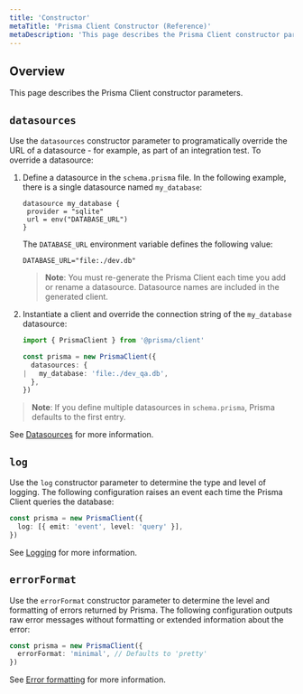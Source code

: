 ```yaml
---
title: 'Constructor'
metaTitle: 'Prisma Client Constructor (Reference)'
metaDescription: 'This page describes the Prisma Client constructor parameters.'
---
```


## Overview

This page describes the Prisma Client constructor parameters.

## `datasources`

Use the `datasources` constructor parameter to programatically override the URL of a datasource - for example, as part of an integration test. To override a datasource:

1. Define a datasource in the `schema.prisma` file. In the following example, there is a single datasource named `my_database`:

   ```prisma
   datasource my_database {
    provider = "sqlite"
    url = env("DATABASE_URL")
   }
   ```

   The `DATABASE_URL` environment variable defines the following value:

   ```
   DATABASE_URL="file:./dev.db"
   ```

   > **Note**: You must re-generate the Prisma Client each time you add or rename a datasource. Datasource names are included in the generated client.

2. Instantiate a client and override the connection string of the `my_database` datasource:

   ```ts
   import { PrismaClient } from '@prisma/client'

   const prisma = new PrismaClient({
     datasources: {
   |   my_database: 'file:./dev_qa.db',
     },
   })
   ```

> **Note**: If you define multiple datasources in `schema.prisma`, Prisma defaults to the first entry.

See [Datasources](../prisma-schema/data-sources) for more information.

## `log`

Use the `log` constructor parameter to determine the type and level of logging. The following configuration raises an event each time the Prisma Client queries the database:

```ts
const prisma = new PrismaClient({
  log: [{ emit: 'event', level: 'query' }],
})
```

See [Logging](logging) for more information.

## `errorFormat`

Use the `errorFormat` constructor parameter to determine the level and formatting of errors returned by Prisma. The following configuration outputs raw error messages without formatting or extended information about the error:

```ts
const prisma = new PrismaClient({
  errorFormat: 'minimal', // Defaults to 'pretty'
})
```

See [Error formatting](error-formatting) for more information.
